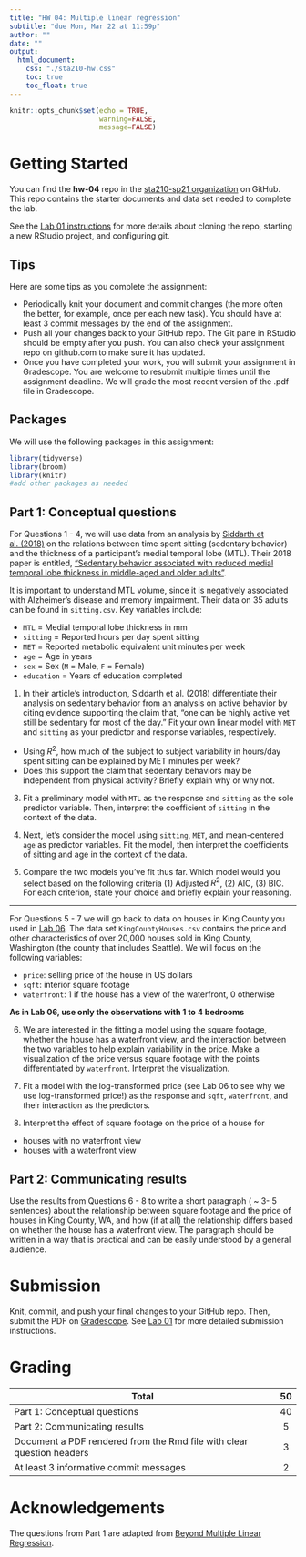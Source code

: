 ```yaml
---
title: "HW 04: Multiple linear regression"
subtitle: "due Mon, Mar 22 at 11:59p"
author: ""
date: ""
output: 
  html_document:
    css: "./sta210-hw.css"
    toc: true
    toc_float: true
---
```


```r
knitr::opts_chunk$set(echo = TRUE,
                      warning=FALSE,
                      message=FALSE)
```

# Getting Started

You can find the **hw-04** repo in the [sta210-sp21 organization](https://github.com/sta210-sp2) on GitHub. This repo contains the starter documents and data set needed to complete the lab. 

See the [Lab 01 instructions](https://sta210-sp21.netlify.app/labs/lab-01-ikea.html#getting-started) for more details about cloning the repo, starting a new RStudio project, and configuring git.

## Tips

Here are some tips as you complete the assignment:

- Periodically knit your document and commit changes (the more often the better, for example, once per each new task). You should have at least 3 commit messages by the end of the assignment.
- Push all your changes back to your GitHub repo. The Git pane in RStudio should be empty after you push. You can also check your assignment repo on github.com to make sure it has updated.
- Once you have completed your work, you will submit your assignment in Gradescope. You are welcome to resubmit multiple times until the assignment deadline. We will grade the most recent version of the .pdf file in Gradescope.


## Packages 

We will use the following packages in this assignment: 

```r
library(tidyverse)
library(broom)
library(knitr)
#add other packages as needed
```

## Part 1: Conceptual questions

For Questions 1 - 4, we will use data from an analysis by [Siddarth et al. (2018)](https://journals.plos.org/plosone/article?id=10.1371/journal.pone.0195549) on the relations between time spent sitting (sedentary behavior) and the thickness of a participant's medial temporal lobe (MTL). Their 2018 paper is  entitled, ["Sedentary behavior associated with reduced medial temporal lobe thickness in middle-aged and older adults"](https://journals.plos.org/plosone/article?id=10.1371/journal.pone.0195549). 

It is important to understand MTL volume, since it is negatively associated with Alzheimer's disease and memory impairment. Their data on 35 adults can be found in `sitting.csv`. Key variables include: 

- `MTL` = Medial temporal lobe thickness in mm 
- `sitting` =  Reported hours per day spent sitting
- `MET` =  Reported metabolic equivalent unit minutes per week
- `age` = Age in years
- `sex` = Sex (`M` = Male, `F` = Female)
- `education` = Years of education completed

    
1. In their article's introduction, Siddarth et al. (2018) differentiate their analysis on sedentary behavior from an analysis on active behavior by citing evidence supporting the claim that, "one can be highly active yet still be sedentary for most of the day."  Fit your own linear model with `MET` and `sitting` as your predictor and response variables, respectively. 

  - Using $R^2$, how much of the subject to subject variability in hours/day spent sitting can be explained by MET minutes per week? 
  - Does this support the claim that sedentary behaviors may be independent from physical activity? Briefly explain why or why not.

3. Fit a preliminary model with `MTL` as the response and `sitting` as the sole predictor variable. Then, interpret the coefficient of `sitting` in the context of the data. 

4. Next, let's consider the model using `sitting`, `MET`, and mean-centered `age` as  predictor variables. Fit the model, then interpret the coefficients of sitting and age in the context of the data. 

5. Compare the two models you've fit thus far. Which model would you select based on the following criteria (1) Adjusted $R^2$, (2) AIC, (3) BIC. For each criterion, state your choice and briefly explain your reasoning. 

<hr>

For Questions 5 - 7 we will go back to data on houses in King County you used in [Lab 06](https://sta210-sp21.netlify.app/labs/lab-06.html). The data set `KingCountyHouses.csv` contains the price and other characteristics of over 20,000 houses sold in King County, Washington (the county that includes Seattle). We will focus on the following variables: 

- `price`: selling price of the house in US dollars
- `sqft`: interior square footage
- `waterfront`: 1 if the house has a view of the waterfront, 0 otherwise

**As in Lab 06, use only the observations with 1 to 4 bedrooms**

6. We are interested in the fitting a model using the square footage, whether the house has a waterfront view, and the interaction between the two variables to help explain variability in the price. Make a visualization of the price versus square footage with the points differentiated by `waterfront`. Interpret the visualization.

7. Fit a model with the log-transformed price (see Lab 06 to see why we use log-transformed price!) as the response and `sqft`,  `waterfront`, and their interaction as the predictors.

8. Interpret the effect of square footage on the price of a house for 

  - houses with no waterfront view
  - houses with a waterfront view 

## Part 2: Communicating results

Use the results from Questions 6 - 8 to write a short paragraph ( ~ 3- 5 sentences) about the relationship between square footage and the price of houses in King County, WA, and how (if at all) the relationship differs based on whether the house has a waterfront view. The paragraph should be written in a way that is practical and can be easily understood by a general audience. 

# Submission

Knit, commit, and push your final changes to your GitHub repo. Then, submit the PDF on [Gradescope](http://www.gradescope.com). See [Lab 01](https://sta210-sp21.netlify.app/labs/lab-01-ikea.html#submission) for more detailed submission instructions. 


# Grading

| **Total** | **50** |
|-------------------------------------------------------------|:--:|
| Part 1: Conceptual questions | 40 |
| Part 2: Communicating results | 5 |
| Document a PDF rendered from the Rmd file with clear question headers| 3 	|
| At least 3 informative commit messages 	| 2 	|

# Acknowledgements

The questions from Part 1 are adapted from [Beyond Multiple Linear Regression](https://bookdown.org/roback/bookdown-BeyondMLR/).
